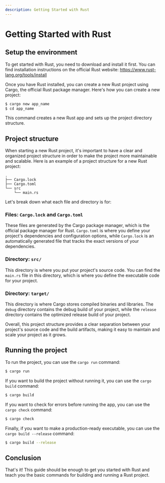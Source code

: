 ```yaml
---
description: Getting Started with Rust
---
```


# Getting Started with Rust

## Setup the environment

To get started with Rust, you need to download and install it first. You can find installation instructions on the official Rust website: https://www.rust-lang.org/tools/install

Once you have Rust installed, you can create a new Rust project using Cargo, the official Rust package manager. Here's how you can create a new project:

```bash
$ cargo new app_name
$ cd app_name
```

This command creates a new Rust app and sets up the project directory structure.

## Project structure

When starting a new Rust project, it's important to have a clear and organized project structure in order to make the project more maintainable and scalable. Here is an example of a project structure for a new Rust project:

```
.
├── Cargo.lock
├── Cargo.toml
└── src
    └── main.rs
```

Let's break down what each file and directory is for:

### Files: `Cargo.lock` and `Cargo.toml`

These files are generated by the Cargo package manager, which is the official package manager for Rust. `Cargo.toml` is where you define your project's dependencies and configuration options, while `Cargo.lock` is an automatically generated file that tracks the exact versions of your dependencies.

### Directory: `src/`

This directory is where you put your project's source code. You can find the `main.rs` file in this directory, which is where you define the executable code for your project.

### Directory: `target/`

This directory is where Cargo stores compiled binaries and libraries. The `debug` directory contains the debug build of your project, while the `release` directory contains the optimized release build of your project.

Overall, this project structure provides a clear separation between your project's source code and the build artifacts, making it easy to maintain and scale your project as it grows.

## Running the project

To run the project, you can use the `cargo run` command:

```bash
$ cargo run
```

If you want to build the project without running it, you can use the `cargo build` command:

```bash
$ cargo build
```

If you want to check for errors before running the app, you can use the `cargo check` command:

```bash
$ cargo check
```

Finally, if you want to make a production-ready executable, you can use the `cargo build --release` command:

```bash
$ cargo build --release
```

## Conclusion

That's it! This guide should be enough to get you started with Rust and teach you the basic commands for building and running a Rust project.
